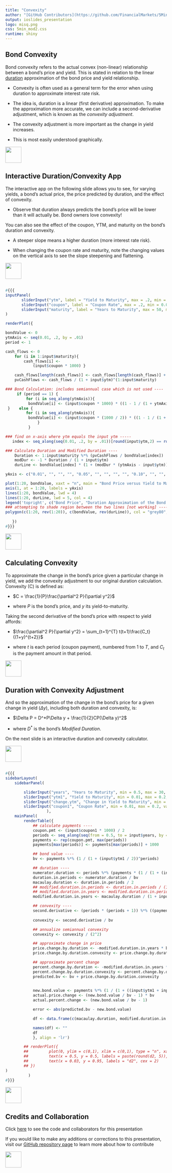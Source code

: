 ```yaml
---
title: "Convexity"
author: "[GitHub Contributors](https://github.com/FinancialMarkets/5MinuteFinance/graphs/contributors)"
output: ioslides_presentation
logo: misq.png
css: 5min_mod2.css
runtime: shiny
---
```


## Bond Convexity

Bond convexity refers to the actual convex (non-linear) relationship between a bond's price and yield.  This is stated in relation to the linear [duration](https://micfm.shinyapps.io/intro_duration/) approximation of the bond price and yield relationship.

-  Convexity is often used as a general term for the error when using duration to approximate interest rate risk.

-  The idea is, duration is a linear (first derivative) approximation.  To make the approximation more accurate, we can include a second-derivative adjustment, which is known as the *convexity adjustment*.  

-  The convexity adjustment is more important as the change in yield increases.

-  This is most easily understood graphically.

<div class="MIfooter"><img src="mi.png" style="height:50px;"></div> 

## Interactive Duration/Convexity App

The interactive app on the following slide allows you to see, for varying yields, a bond's actual price, the price predicted by duration, and the effect of convexity.  

- Observe that duration always predicts the bond's price will be lower than it will actually be.  Bond owners love convexity!

You can also see the effect of the coupon, YTM, and maturity on the bond's duration and convexity.

- A steeper slope means a higher duration (more interest rate risk).

- When changing the coupon rate and maturity, note the changing values on the vertical axis to see the slope steepening and flattening.

<div class="MIfooter"><img src="mi.png" style="height:50px;"></div> 

## <!--- Bond Price, Duration, and Convexity -->

```r
#{{{
inputPanel(    
       sliderInput("ytm", label = "Yield to Maturity", max = .2, min = 0.01, value = .05, step = .01),
       sliderInput("coupon", label = "Coupon Rate", max = .2, min = 0.01, value = .05, step = .01),
       sliderInput("maturity", label = "Years to Maturity", max = 50, min = 1, value = 10)
)

renderPlot({

bondValue <- 0
ytmAxis <- seq(0.01, .2, by = .01)
period <- 1

cash_flows <- 0
    for (i in 1:input$maturity){
        cash_flows[i] <- 
            (input$coupon * 1000) }

    cash_flows[length(cash_flows)] <- cash_flows[length(cash_flows)] + 1000 
    pvCashFlows <- cash_flows / (1 + input$ytm)^(1:input$maturity)

### Bond Calculation: includes semiannual case which is not used ----   
     if (period == 1) {
         for (i in seq_along(ytmAxis)){
          bondValue[i] <- (input$coupon * 1000) * ((1 - 1 / (1 + ytmAxis[i])^(input$maturity)) / ytmAxis[i]) + 1000 / (1 + ytmAxis[i])^(input$maturity) }
 }    else {
         for (i in seq_along(ytmAxis)){
          bondValue[i] <- (input$coupon * (1000 / 2)) * ((1 - 1 / (1 + (ytmAxis[i] / 2))^(input$maturity * 2)) / (ytmAxis[i] / 2)) + 1000 / (1 + (ytmAxis[i] / 2))^(input$maturity * 2)
              }
          }

### find on x-axis where ytm equals the input ytm -----
   index <- seq_along(seq(0.01, .2, by = .01))[round(input$ytm,2) == round(ytmAxis, 2)]

### Calculate Duration and Modified Duration ----
    Duration <- 1:input$maturity %*% (pvCashFlows / bondValue[index])
    modDur <- -1 * Duration / (1 + input$ytm)
    durLine <- bondValue[index] * (1 + (modDur * (ytmAxis - input$ytm)))

yAxis <- c("0.01", "", "", "", "0.05", "", "", "", "", "0.10", "", "", "", "", "0.15", "", "", "", "", "0.20")

plot(1:20, bondValue, xaxt = "n", main = "Bond Price versus Yield to Maturity", ylab = "Bond Price ($)", xlab = "Yield to Maturity", type = "n", lwd = 4)
axis(1, at = 1:20, labels = yAxis)
lines(1:20, bondValue, lwd = 4)
lines(1:20, durLine, lwd = 5, col = 4)
legend('topright', c("Bond Price", "Duration Approximation of the Bond Price ", "Duration Error Region (Convexity)"), lty = c(1,1,1,1), col=c(1,4, "grey80"), lwd = c(5,5, 15))
### attempting to shade region between the two lines [not working] ----
polygon(c(1:20, rev(1:20)), c(bondValue, rev(durLine)), col = "grey80", border = NA)
         
   })
#}}}
```
<div class="MIfooter"><img src="mi.png" style="height:50px;"></div> 


## Calculating Convexity

To approximate the change in the bond's price given a particular change in yield, we add the convexity adjustment to our original duration calculation.  Convexity (C) is defined as:

-  $C = \frac{1}{P}\frac{\partial^2 P}{\partial y^2}$

-  where $P$ is the bond's price, and $y$ its yield-to-maturity.

Taking the second derivative of the bond's price with respect to yield affords:

-  $\frac{\partial^2 P}{\partial y^2} = \sum_{t=1}^{T} t(t+1)\frac{C_t}{(1+y)^{t+2}}$

-  where $t$ is each period (coupon payment), numbered from $1$ to $T$, and $C_t$ is the payment amount in that period.  

<div class="MIfooter"><img src="mi.png" style="height:50px;"></div> 

## Duration with Convexity Adjustment

And so the approximation of the change in the bond's price for a given change in yield ($\Delta y$), including both duration and convexity, is:

- $\Delta P = D^*P\Delta y + \frac{1}{2}CP(\Delta y)^2$

- where $D^*$ is the bond's *Modified Duration*.

On the next slide is an interactive duration and convexity calculator.  

<div class="MIfooter"><img src="mi.png" style="height:50px;"></div> 

## 

<!--- Duration and Convexity Calculator -->


```r
#{{{
sidebarLayout(
    sidebarPanel(

        sliderInput("years", "Years to Maturity", min = 0.5, max = 30, value = 10, step = 0.5),
        sliderInput("ytm1", "Yield to Maturity", min = 0.01, max = 0.2, value = 0.05, step = 0.01),
        sliderInput("change.ytm", "Change in Yield to Maturity", min = -0.05, max = 0.05, value = 0.01, step = 0.01),
        sliderInput("coupon1", "Coupon Rate", min = 0.01, max = 0.2, value = 0.05, step = 0.01)
                  ),
    mainPanel(
        renderTable({
            ## calculate payments ----
            coupon.pmt <- (input$coupon1 * 1000) / 2
            periods <- seq_along(seq(from = 0.5, to = input$years, by = 0.5))
            payments <- rep(coupon.pmt, max(periods))
            payments[max(periods)] <- payments[max(periods)] + 1000

            ## bond value ----
            bv <- payments %*% (1 / (1 + (input$ytm1 / 2))^periods)

            ## duration ----
            numerator.duration <- periods %*% (payments * (1 / (1 + (input$ytm1 / 2))^periods))
            duration.in.periods <- numerator.duration / bv
            macaulay.duration <- duration.in.periods / 2
            ## modified.duration.in.periods <- duration.in.periods / (1 + input$ytm1)
            ## modified.duration.in.years <- modified.duration.in.periods / 2
            modified.duration.in.years <- macaulay.duration / (1 + input$ytm1 / 2)

            ## convexity ----
            second.derivative <- (periods * (periods + 1)) %*% ((payments * (1 / (1 + input$ytm1 / 2)^(periods + 2))))
            
            convexity <- second.derivative / bv

            ## annualize semiannual convexity
            convexity <- convexity / (2^2)

            ## approximate change in price
            price.change.by.duration <- -modified.duration.in.years * bv * input$change.ytm
            price.change.by.duration.convexity <- price.change.by.duration + 0.5 * convexity * bv * (input$change.ytm)^2

            ## approximate percent change
            percent.change.by.duration <- -modified.duration.in.years * input$change.ytm
            percent.change.by.duration.convexity <- percent.change.by.duration + 0.5 * convexity * (input$change.ytm)^2
            predicted.bv <- bv + price.change.by.duration.convexity 
           

            new.bond.value <- payments %*% (1 / (1 + ((input$ytm1 + input$change.ytm) / 2))^periods)
            actual.price.change <- (new.bond.value / bv - 1) * bv
            actual.percent.change <- (new.bond.value / bv - 1)

            error <- abs(predicted.bv - new.bond.value)

            df <- data.frame(c(macaulay.duration, modified.duration.in.years, convexity, percent.change.by.duration * 100, percent.change.by.duration.convexity * 100, actual.percent.change * 100, price.change.by.duration, price.change.by.duration.convexity, actual.price.change, new.bond.value, predicted.bv, error), row.names = c("Macaulay Duration", "Modified Duration", "Convexity", "% Change by Duration", "% Change by Duration and Convexity", "Actual % Change", "Price Change by Duration", "Price Change by Duration and Convexity", "Actual Price Change", "Actual New Price", "Predicted New Price", "Difference: Predicted vs Actual Value"), stringsAsFactors = "FALSE")

            names(df) <- ""
            df
            }, align = 'lr')

        ## renderPlot({
        ##         plot(0, ylim = c(0,1), xlim = c(0,1), type = "n", xaxt = "n", yaxt = "n", ylab = "", xlab = "", main = "Black-Scholes Call Option Valuation")
        ##         text(x = 0.5, y = 0.5, labels = paste(round(d2, 5)), cex = 5)
        ##         text(x = 0.03, y = 0.95, labels = "d2", cex = 2)
        ## })
)
	      )
#}}}
```

<div class="MIfooter"><img src="mi.png" style="height:50px;"></div> 

## Credits and Collaboration

Click [here](https://github.com/FinancialMarkets/5MinuteFinance/blob/master/Fixed_Income_and_Debt/convexity/convexity.Rmd) to see the code and collaborators for this presentation

If you would like to make any additions or corrections to this presentation, visit our [GitHub repository page](https://github.com/FinancialMarkets/5MinuteFinance#how-to-contribute) to learn more about how to contribute

<div class="MIfooter"><img src="mi.png" style="height:50px;"></div> 
